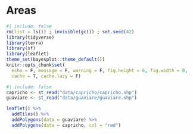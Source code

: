 # Areas {.unnumbered}

```r
#| include: false
rm(list = ls()) ; invisible(gc()) ; set.seed(42)
library(tidyverse)
library(terra)
library(sf)
library(leaflet)
theme_set(bayesplot::theme_default())
knitr::opts_chunk$set(
  echo = F, message = F, warning = F, fig.height = 6, fig.width = 8,
  cache = T, cache.lazy = F)
```

```r
#| include: false
capricho <- st_read("data/capricho/capricho.shp")
guaviare <- st_read("data/guaviare/guaviare.shp")
```

```r
leaflet() %>% 
  addTiles() %>%
  addPolygons(data = guaviare) %>% 
  addPolygons(data = capricho, col = "red")
```
